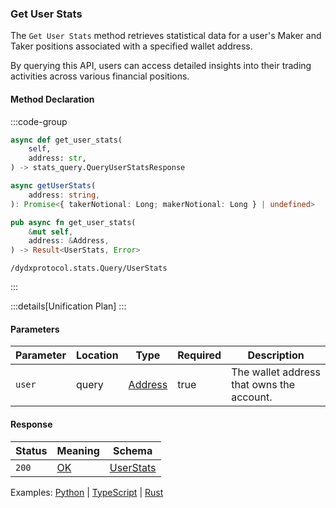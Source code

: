 ### Get User Stats

The `Get User Stats` method retrieves statistical data for a user's Maker and Taker positions associated with a specified wallet address.

By querying this API, users can access detailed insights into their trading activities across various financial positions.

#### Method Declaration

:::code-group

```python [Python]
async def get_user_stats(
    self,
    address: str,
) -> stats_query.QueryUserStatsResponse
```

```typescript [TypeScript]
async getUserStats(
    address: string,
): Promise<{ takerNotional: Long; makerNotional: Long } | undefined>
```

```rust [Rust]
pub async fn get_user_stats(
    &mut self,
    address: &Address,
) -> Result<UserStats, Error>
```

```url [API]
/dydxprotocol.stats.Query/UserStats
```

:::

:::details[Unification Plan]
:::

#### Parameters

| Parameter           | Location | Type               | Required    | Description                                                           |
| ------------------- | -------- | ------------------ | ----------- | --------------------------------------------------------------------- |
| `user`              | query    | [Address]          | true        | The wallet address that owns the account.                             |

#### Response

| Status | Meaning | Schema      |
| ------ | ------- | ----------- |
| `200`  | [OK]    | [UserStats] |

Examples: [Python] | [TypeScript] | [Rust]

[Python]: https://github.com/dydxprotocol/v4-clients/blob/3e8c7e1b960291b7ef273962d374d9934a5c4d33/v4-client-py-v2/examples/validator_get_example.py#L52
[TypeScript]: https://github.com/dydxprotocol/v4-clients/blob/3e8c7e1b960291b7ef273962d374d9934a5c4d33/v4-client-js/examples/validator_get_example.ts#L81
[Rust]: https://github.com/dydxprotocol/v4-clients/blob/3e8c7e1b960291b7ef273962d374d9934a5c4d33/v4-client-rs/client/examples/validator_get.rs#L59

[Address]: /types/Address
[OK]: /types/ok
[UserStats]: /types/user_stats
